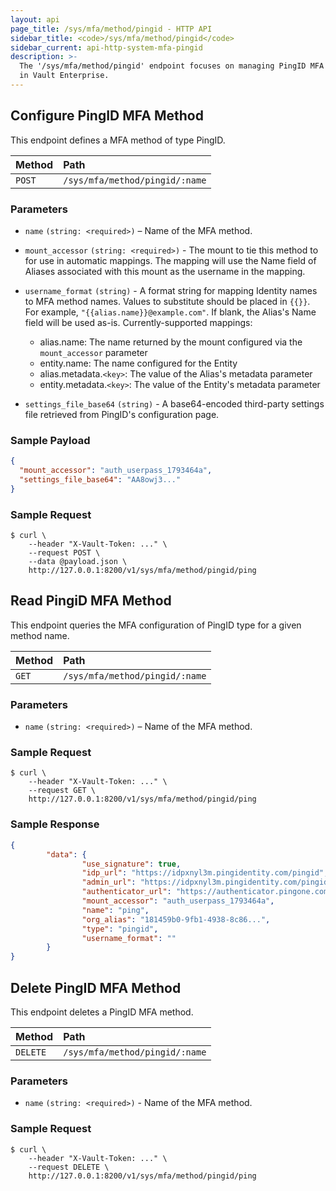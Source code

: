 ```yaml
---
layout: api
page_title: /sys/mfa/method/pingid - HTTP API
sidebar_title: <code>/sys/mfa/method/pingid</code>
sidebar_current: api-http-system-mfa-pingid
description: >-
  The '/sys/mfa/method/pingid' endpoint focuses on managing PingID MFA behaviors
  in Vault Enterprise.
---
```


## Configure PingID MFA Method

This endpoint defines a MFA method of type PingID.

| Method   | Path                           |
| :----------------------------- | :--------------------- |
| `POST`   | `/sys/mfa/method/pingid/:name`   |

### Parameters

- `name` `(string: <required>)` – Name of the MFA method.

- `mount_accessor` `(string: <required>)` - The mount to tie this method to for use in automatic mappings. The mapping will use the Name field of Aliases associated with this mount as the username in the mapping.

- `username_format` `(string)` - A format string for mapping Identity names to MFA method names. Values to substitute should be placed in `{{}}`. For example, `"{{alias.name}}@example.com"`. If blank, the Alias's Name field will be used as-is. Currently-supported mappings:
  - alias.name: The name returned by the mount configured via the `mount_accessor` parameter
  - entity.name: The name configured for the Entity
  - alias.metadata.`<key>`: The value of the Alias's metadata parameter
  - entity.metadata.`<key>`: The value of the Entity's metadata parameter

- `settings_file_base64` `(string)` - A base64-encoded third-party settings file retrieved from PingID's configuration page.

### Sample Payload

```json
{
  "mount_accessor": "auth_userpass_1793464a",
  "settings_file_base64": "AA8owj3..."
}
```

### Sample Request

```
$ curl \
    --header "X-Vault-Token: ..." \
    --request POST \
    --data @payload.json \
    http://127.0.0.1:8200/v1/sys/mfa/method/pingid/ping
```

## Read PingiD MFA Method

This endpoint queries the MFA configuration of PingID type for a given method
name.

| Method   | Path                           |
| :----------------------------- | :----------------------- |
| `GET`    | `/sys/mfa/method/pingid/:name`   |

### Parameters

- `name` `(string: <required>)` – Name of the MFA method.

### Sample Request

```
$ curl \
    --header "X-Vault-Token: ..." \
    --request GET \
    http://127.0.0.1:8200/v1/sys/mfa/method/pingid/ping

```

### Sample Response

```json
{
        "data": {
                "use_signature": true,
                "idp_url": "https://idpxnyl3m.pingidentity.com/pingid",
                "admin_url": "https://idpxnyl3m.pingidentity.com/pingid",
                "authenticator_url": "https://authenticator.pingone.com/pingid/ppm",
                "mount_accessor": "auth_userpass_1793464a",
                "name": "ping",
                "org_alias": "181459b0-9fb1-4938-8c86...",
                "type": "pingid",
                "username_format": ""
        }
}
```
## Delete PingID MFA Method

This endpoint deletes a PingID MFA method.

| Method   | Path                           |
| :----------------------------- | :----------------------- |
| `DELETE` | `/sys/mfa/method/pingid/:name`   |


### Parameters

- `name` `(string: <required>)` - Name of the MFA method.

### Sample Request

```
$ curl \
    --header "X-Vault-Token: ..." \
    --request DELETE \
    http://127.0.0.1:8200/v1/sys/mfa/method/pingid/ping

```
